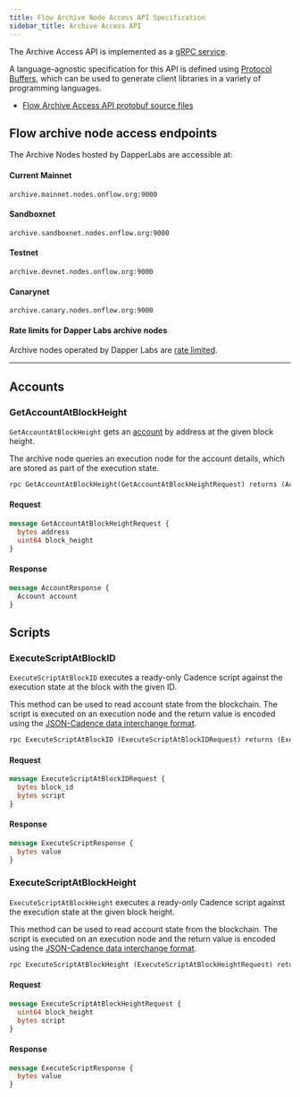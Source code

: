 ```yaml
---
title: Flow Archive Node Access API Specification
sidebar_title: Archive Access API
---
```


The Archive Access API is implemented as a [gRPC service](https://grpc.io/).

A language-agnostic specification for this API is defined using [Protocol Buffers](https://developers.google.com/protocol-buffers), which can be used to generate client libraries in a variety of programming languages.

- [Flow Archive Access API protobuf source files](https://github.com/onflow/flow/tree/master/protobuf)

## Flow archive node access endpoints

The Archive Nodes hosted by DapperLabs are accessible at:

#### Current Mainnet
`archive.mainnet.nodes.onflow.org:9000`

#### Sandboxnet

`archive.sandboxnet.nodes.onflow.org:9000`

#### Testnet

`archive.devnet.nodes.onflow.org:9000`

#### Canarynet

`archive.canary.nodes.onflow.org:9000`

#### Rate limits for Dapper Labs archive nodes

Archive nodes operated by Dapper Labs are [rate limited](./archive-api-rate-limits.mdx).

---

## Accounts

### GetAccountAtBlockHeight

`GetAccountAtBlockHeight` gets an [account](#accounts) by address at the given block height.

The archive node queries an execution node for the account details, which are stored as part of the execution state.

```protobuf
rpc GetAccountAtBlockHeight(GetAccountAtBlockHeightRequest) returns (AccountResponse)
```


#### Request

```protobuf
message GetAccountAtBlockHeightRequest {
  bytes address
  uint64 block_height
}
```




#### Response

```protobuf
message AccountResponse {
  Account account
}
```


## Scripts

### ExecuteScriptAtBlockID

`ExecuteScriptAtBlockID` executes a ready-only Cadence script against the execution state at the block with the given ID.

This method can be used to read account state from the blockchain. The script is executed on an execution node and the return value is encoded using the [JSON-Cadence data interchange format](../../cadence/json-cadence-spec.md).

```protobuf
rpc ExecuteScriptAtBlockID (ExecuteScriptAtBlockIDRequest) returns (ExecuteScriptResponse)
```


#### Request

```protobuf
message ExecuteScriptAtBlockIDRequest {
  bytes block_id
  bytes script
}
```




#### Response

```protobuf
message ExecuteScriptResponse {
  bytes value
}
```



### ExecuteScriptAtBlockHeight

`ExecuteScriptAtBlockHeight` executes a ready-only Cadence script against the execution state at the given block height.

This method can be used to read account state from the blockchain. The script is executed on an execution node and the return value is encoded using the [JSON-Cadence data interchange format](../../cadence/json-cadence-spec.md).

```protobuf
rpc ExecuteScriptAtBlockHeight (ExecuteScriptAtBlockHeightRequest) returns (ExecuteScriptResponse)
```


#### Request

```protobuf
message ExecuteScriptAtBlockHeightRequest {
  uint64 block_height
  bytes script
}
```




#### Response

```protobuf
message ExecuteScriptResponse {
  bytes value
}
```
